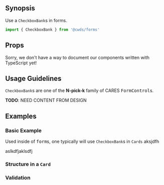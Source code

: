 
## Synopsis

Use a `CheckboxBank`s in forms.

<DemoCard>
  <BasicCheckboxBankExample
    options={[
      { value: 'foo', label: 'Foo' },
      { value: 'bar', label: 'Bar' },
      { value: 'bizz', label: 'Bizz (disabled)', disabled: true },
      { value: 'bazz', label: 'Bazz (disabled)', disabled: true },
      { value: 'quo', label: 'Quo' },
      { value: 'qux', label: 'Qux' },
    ]}
    initialValues={['bar', 'bazz', 'quo']}
    label="Metasyntactic Variables"
    fieldName="metaVarNames"
    className="mb-0"
    noDebug
  />
</DemoCard>

```jsx
import { CheckboxBank } from '@cwds/forms'
```

## Props

<!-- <PropTable docgen={Docgen.Alert} /> -->

<Alert color="warning">
  Sorry, we don't have a way to document our components written with TypeScript
  yet!
</Alert>

## Usage Guidelines

`CheckboxBank`s are one of the **N-pick-k** family of CARES <tt>FormControl</tt>s.

<Alert color="warning">
  <strong>TODO</strong>: NEED CONTENT FROM DESIGN
</Alert>

## Examples

### Basic Example

Used inside of <tt>form</tt>s, one typically will use `CheckboxBank`s in <Link to="/components/Card"><code>Cards</code></Link> aksjdfh

aslkdfjaklsdfj

<BasicCheckboxBankExample />

### Structure in a `Card`

### Validation

<CheckboxBankValidationExample />

<!--
### A Simple CheckboxBank

<SimpleCheckboxBankExample />
-->

<!--
### Another Example

<CheckboxBankExample />
-->

<!--
### Validation

<CheckboxBankValidationExample />
-->

<!--
<StaticExample />
-->
